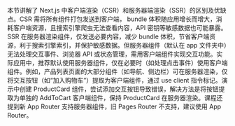 本节讲解了 Next.js 中客户端渲染（CSR）和服务器端渲染（SSR）的区别及优缺点。CSR 需将所有组件打包发送到客户端， bundle 体积随应用增长而增大，消耗客户端资源，且搜索引擎爬虫无法查看内容，API 密钥等敏感数据也可能暴露。SSR 在服务器渲染组件，仅发送必要内容，减少 bundle 体积，节省客户端资源，利于搜索引擎索引，并保护敏感数据。但服务器组件（默认在 app 文件夹中）无法处理交互事件、浏览器 API 或状态管理，需用客户端组件实现交互功能。实际应用中，推荐默认使用服务器组件，仅在必要时（如处理点击事件）使用客户端组件。例如，产品列表页面的大部分组件（如导航、侧边栏）可在服务器渲染，仅将交互按钮（如“加入购物车”）提取为客户端组件，通过 use client 指令标记。演示中创建 ProductCard 组件，尝试添加交互按钮导致错误，解决方法是将按钮提取为单独的 AddToCart 客户端组件，保持 ProductCard 在服务器渲染。课程还提到新 App Router 支持服务器组件，旧 Pages Router 不支持，建议使用 App Router。

